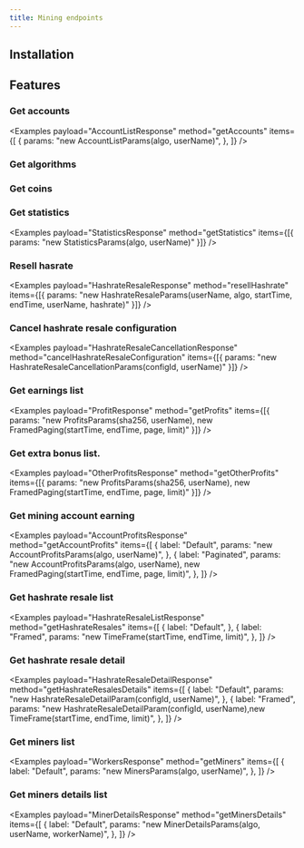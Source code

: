 ```yaml
---
title: Mining endpoints
---
```



<RepoBadges artifact="mining" />

## Installation

<ArtifactInstall repo="mining" />

## Features

### Get accounts

<Examples
    payload="AccountListResponse"
    method="getAccounts"
    items={[
        {
            params: "new AccountListParams(algo, userName)",
        },
    ]}
/>

### Get algorithms

<Examples payload="AlgorithmsResponse" method="getAlgorithms" items={[{}]} />

### Get coins

<Examples payload="CoinsResponse" method="getCoins" items={[{}]} />

### Get statistics

<Examples
    payload="StatisticsResponse"
    method="getStatistics"
    items={[{ params: "new StatisticsParams(algo, userName)" }]}
/>

### Resell hasrate

<Examples
    payload="HashrateResaleResponse"
    method="resellHashrate"
    items={[{ params: "new HashrateResaleParams(userName, algo, startTime, endTime, userName, hashrate)" }]}
/>

### Cancel hashrate resale configuration

<Examples
    payload="HashrateResaleCancellationResponse"
    method="cancelHashrateResaleConfiguration"
    items={[{ params: "new HashrateResaleCancellationParams(configId, userName)" }]}
/>

### Get earnings list

<Examples
    payload="ProfitResponse"
    method="getProfits"
    items={[{ params: "new ProfitsParams(sha256, userName), new FramedPaging(startTime, endTime, page, limit)" }]}
/>

### Get extra bonus list.

<Examples
    payload="OtherProfitsResponse"
    method="getOtherProfits"
    items={[{ params: "new ProfitsParams(sha256, userName), new FramedPaging(startTime, endTime, page, limit)" }]}
/>

### Get mining account earning

<Examples
    payload="AccountProfitsResponse"
    method="getAccountProfits"
    items={[
        {
            label: "Default",
            params: "new AccountProfitsParams(algo, userName)",
        },
        {
            label: "Paginated",
            params: "new AccountProfitsParams(algo, userName), new FramedPaging(startTime, endTime, page, limit)",
        },
    ]}
/>

### Get hashrate resale list

<Examples
    payload="HashrateResaleListResponse"
    method="getHashrateResales"
    items={[
        {
            label: "Default",
        },
        {
            label: "Framed",
            params: "new TimeFrame(startTime, endTime, limit)",
        },
    ]}
/>

### Get hashrate resale detail

<Examples
    payload="HashrateResaleDetailResponse"
    method="getHashrateResalesDetails"
    items={[
        {
            label: "Default",
            params: "new HashrateResaleDetailParam(configId, userName)",
        },
        {
            label: "Framed",
            params: "new HashrateResaleDetailParam(configId, userName),new TimeFrame(startTime, endTime, limit)",
        },
    ]}
/>

### Get miners list

<Examples
    payload="WorkersResponse"
    method="getMiners"
    items={[
        {
            label: "Default",
            params: "new MinersParams(algo, userName)",
        },
    ]}
/>

### Get miners details list

<Examples
    payload="MinerDetailsResponse"
    method="getMinersDetails"
    items={[
        {
            label: "Default",
            params: "new MinerDetailsParams(algo, userName, workerName)",
        },
    ]}
/>
